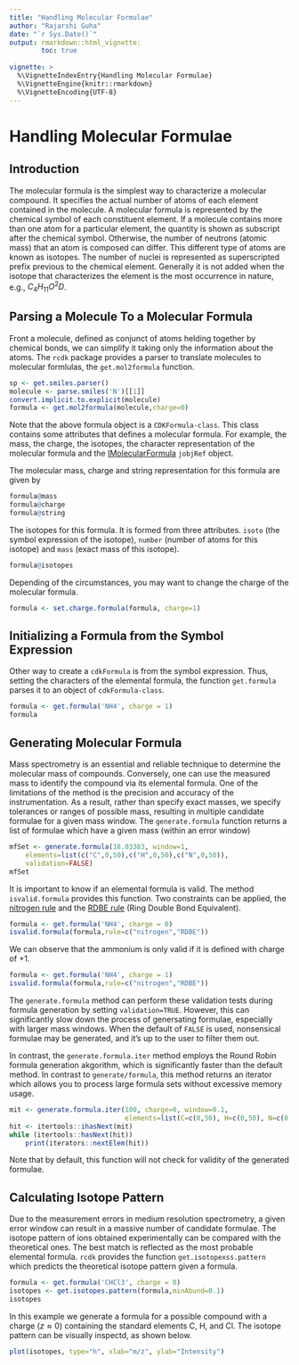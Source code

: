 ```yaml
---
title: "Handling Molecular Formulae"
author: "Rajarshi Guha"
date: "`r Sys.Date()`"
output: rmarkdown::html_vignette:
		toc: true
	
vignette: >
  %\VignetteIndexEntry{Handling Molecular Formulae}
  %\VignetteEngine{knitr::rmarkdown}
  %\VignetteEncoding{UTF-8}
---
```


# Handling Molecular Formulae

## Introduction

The molecular formula is the simplest way to characterize a molecular compound.
It specifies the actual number of atoms of each element contained
in the molecule. A molecular formula is represented by the chemical symbol
of each constituent element. If a molecule contains more than one atom for
a particular element, the quantity is shown as subscript after the chemical
symbol. Otherwise, the number of neutrons (atomic mass) that an atom is
composed can differ. This different type of atoms are known as isotopes. The
number of nuclei is represented as superscripted prefix previous to the chemical
element. Generally it is not added when the isotope that characterizes
the element is the most occurrence in nature, e.g., $C_4H_{11}O^2D$.

## Parsing a Molecule To a Molecular Formula

Front a molecule, defined as conjunct of atoms helding together by chemical
bonds, we can simplify it taking only the information about the atoms. The `rcdk`
package provides a parser to translate molecules to molecular formlulas, the
`get.mol2formula` function.

```r
sp <- get.smiles.parser()
molecule <- parse.smiles('N')[[1]]
convert.implicit.to.explicit(molecule)
formula <- get.mol2formula(molecule,charge=0)
```

Note that the above formula object is a `CDKFormula-class`. This class
contains some attributes that defines a molecular formula. For example,
the mass, the charge, the isotopes, the character representation of the
molecular formula and the [IMolecularFormula](https://cdk.github.io/cdk/2.0/docs/api/org/openscience/cdk/interfaces/IMolecularFormula.html) `jobjRef` object.

The molecular mass, charge and string representation for this formula are given by
```r
formula@mass
formula@charge
formula@string
```
The isotopes for this formula. It is formed from  three attributes. `isoto` (the
symbol expression of the isotope), `number` (number of atoms for this isotope)
and `mass` (exact mass of this isotope).
```r
formula@isotopes
```
Depending of the circumstances, you may want to change the charge of the
molecular formula.
```r
formula <- set.charge.formula(formula, charge=1)
```

## Initializing a Formula from the Symbol Expression

Other way to create a `cdkFormula` is from the symbol expression. Thus,
setting the characters of the elemental formula, the function `get.formula`
parses it to an object of `cdkFormula-class`.
```r
formula <- get.formula('NH4', charge = 1)
formula
```

## Generating Molecular Formula

Mass spectrometry is an essential and reliable technique to determine the
molecular mass of compounds. Conversely, one can use the measured mass
to identify the compound via its elemental formula. One of the limitations
of the method is the precision and accuracy of the instrumentation. As
a result, rather than specify exact masses, we specify tolerances or ranges
of possible mass, resulting in multiple candidate formulae for a given mass
window. The `generate.formula` function returns a list of formulae which have
a given mass (within an error window)
```r
mfSet <- generate.formula(18.03383, window=1,
    elements=list(c("C",0,50),c("H",0,50),c("N",0,50)),
    validation=FALSE)
mfSet
```
It is important to know if an elemental formula is valid. The method `isvalid.formula`
provides this function. Two constraints can be applied, the
[nitrogen rule](https://en.wikipedia.org/wiki/Nitrogen_rule) and the  [RDBE rule](http://fiehnlab.ucdavis.edu/projects/seven-golden-rules/ring-double-bonds) (Ring Double Bond Equivalent).
```r
formula <- get.formula('NH4', charge = 0)
isvalid.formula(formula,rule=c("nitrogen","RDBE"))
```
We can observe that the ammonium is only valid if it is defined with charge
of +1.
```r
formula <- get.formula('NH4', charge = 1)
isvalid.formula(formula,rule=c("nitrogen","RDBE"))
```
The `generate.formula` method can perform these validation tests during formula generation by setting `validation=TRUE`. However, this can significantly slow down the process of genersating formulae, especially with larger mass windows. When the default of `FALSE` is used, nonsensical formulae may be generated, and it's up to the user to filter them out.

In contrast, the `generate.formula.iter` method employs the Round Robin formula generation akgorithm, which is significantly faster than the default method. In contrast to `generate/formula`, this method returns an iterator which allows you to process large formula sets without excessive memory usage.
```r
mit <- generate.formula.iter(100, charge=0, window=0.1,
                             elements=list(C=c(0,50), H=c(0,50), N=c(0,50)))
hit <- itertools::ihasNext(mit)
while (itertools::hasNext(hit)) 
    print(iterators::nextElem(hit))
```
Note that by default, this function will not check for validity of the generated formulae.

## Calculating Isotope Pattern


Due to the measurement errors in medium resolution spectrometry, a given
error window can result in a massive number of candidate formulae. The
isotope pattern of ions obtained experimentally can be compared with the
theoretical ones. The best match is reflected as the most probable elemental
formula. `rcdk` provides the function `get.isotopexss.pattern` which predicts
the theoretical isotope pattern given a formula.

```r
formula <- get.formula('CHCl3', charge = 0)
isotopes <- get.isotopes.pattern(formula,minAbund=0.1)
isotopes
```

In this example we generate a formula for a possible compound with a charge
($z \approx 0$) containing the standard elements C, H, and Cl. The isotope
pattern can be visually inspectd, as shown below.
```r
plot(isotopes, type="h", xlab="m/z", ylab="Intensity")
```